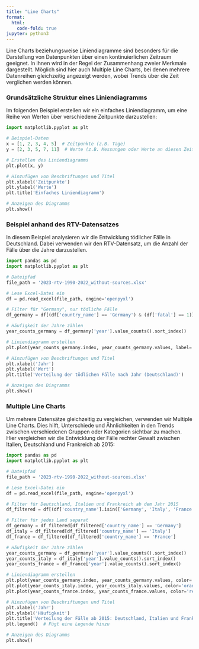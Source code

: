 ```yaml
---
title: "Line Charts"
format:
  html:
    code-fold: true
jupyter: python3 
---
```


Line Charts beziehungsweise Liniendiagramme sind besonders für die Darstellung von Datenpunkten über einen kontinuierlichen Zeitraum geeignet. In ihnen wird in der Regel der Zusammenhang zweier Merkmale dargestellt. Möglich sind hier auch Multiple Line Charts, bei denen mehrere Datenreihen gleichzeitig angezeigt werden, wobei Trends über die Zeit verglichen werden können. 

### Grundsätzliche Struktur eines Liniendiagramms

Im folgenden Beispiel erstellen wir ein einfaches Liniendiagramm, um eine Reihe von Werten über verschiedene Zeitpunkte darzustellen:

```python
import matplotlib.pyplot as plt

# Beispiel-Daten
x = [1, 2, 3, 4, 5]  # Zeitpunkte (z.B. Tage)
y = [2, 3, 5, 7, 11]  # Werte (z.B. Messungen oder Werte an diesen Zeitpunkten)

# Erstellen des Liniendiagramms
plt.plot(x, y)

# Hinzufügen von Beschriftungen und Titel
plt.xlabel('Zeitpunkte')
plt.ylabel('Werte')
plt.title('Einfaches Liniendiagramm')

# Anzeigen des Diagramms
plt.show()

```

### Beispiel anhand des RTV-Datensatzes 

In diesem Beispiel analysieren wir die Entwicklung tödlicher Fälle in Deutschland. Dabei verwenden wir den RTV-Datensatz, um die Anzahl der Fälle über die Jahre darzustellen. 

```python

import pandas as pd
import matplotlib.pyplot as plt

# Dateipfad
file_path = '2023-rtv-1990-2022_without-sources.xlsx'

# Lese Excel-Datei ein 
df = pd.read_excel(file_path, engine='openpyxl')

# Filter für "Germany", nur tödliche Fälle
df_germany = df[(df['country_name'] == 'Germany') & (df['fatal'] == 1)]

# Häufigkeit der Jahre zählen
year_counts_germany = df_germany['year'].value_counts().sort_index()

# Liniendiagramm erstellen
plt.plot(year_counts_germany.index, year_counts_germany.values, label='Germany')

# Hinzufügen von Beschriftungen und Titel
plt.xlabel('Jahr')
plt.ylabel('Wert')
plt.title('Verteilung der tödlichen Fälle nach Jahr (Deutschland)')

# Anzeigen des Diagramms
plt.show()
``` 

### Multiple Line Charts 

Um mehrere Datensätze gleichzeitig zu vergleichen, verwenden wir Multiple Line Charts. Dies hilft, Unterschiede und Ähnlichkeiten in den Trends zwischen verschiedenen Gruppen oder Kategorien sichtbar zu machen. Hier vergleichen wir die Entwicklung der Fälle rechter Gewalt zwischen Italien, Deutschland und Frankreich ab 2015: 

```python

import pandas as pd
import matplotlib.pyplot as plt

# Dateipfad
file_path = '2023-rtv-1990-2022_without-sources.xlsx'

# Lese Excel-Datei ein 
df = pd.read_excel(file_path, engine='openpyxl')

# Filter für Deutschland, Italien und Frankreich ab dem Jahr 2015
df_filtered = df[(df['country_name'].isin(['Germany', 'Italy', 'France'])) & (df['year'] >= 2015)]

# Filter für jedes Land separat
df_germany = df_filtered[df_filtered['country_name'] == 'Germany']
df_italy = df_filtered[df_filtered['country_name'] == 'Italy']
df_france = df_filtered[df_filtered['country_name'] == 'France']

# Häufigkeit der Jahre zählen
year_counts_germany = df_germany['year'].value_counts().sort_index()
year_counts_italy = df_italy['year'].value_counts().sort_index()
year_counts_france = df_france['year'].value_counts().sort_index()

# Liniendiagramm erstellen 
plt.plot(year_counts_germany.index, year_counts_germany.values, color='blue', label='Germany')
plt.plot(year_counts_italy.index, year_counts_italy.values, color='orange', label='Italy')
plt.plot(year_counts_france.index, year_counts_france.values, color='red', label='France')

# Hinzufügen von Beschriftungen und Titel
plt.xlabel('Jahr')
plt.ylabel('Häufigkeit')
plt.title('Verteilung der Fälle ab 2015: Deutschland, Italien und Frankreich')
plt.legend()  # Fügt eine Legende hinzu

# Anzeigen des Diagramms
plt.show()
```

